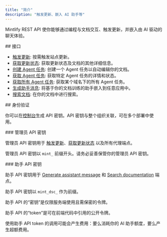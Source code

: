 ```yaml
---
title: "简介"
description: "触发更新、嵌入 AI 助手等"
---
```


Mintlify REST API 使你能够通过编程与文档交互、触发更新，并嵌入由 AI 驱动的聊天体验。

<div id="endpoints">
  ## 接口
</div>

* [触发更新](/zh/api-reference/update/trigger): 按需触发站点更新。
* [获取更新状态](/zh/api-reference/update/status): 获取更新状态及文档的其他详细信息。
* [创建 Agent 任务](/zh/api-reference/agent/create-agent-job): 创建一个 Agent 任务以自动编辑你的文档。
* [获取 Agent 任务](/zh/api-reference/agent/get-agent-job): 获取特定 Agent 任务的详情和状态。
* [获取所有 Agent 任务](/zh/api-reference/agent/get-all-jobs): 获取某个域名下的所有 Agent 任务。
* [生成助手消息](/zh/api-reference/assistant/create-assistant-message): 将基于你的文档训练的助手嵌入到任意应用中。
* [搜索文档](/zh/api-reference/assistant/search): 在你的文档中进行搜索。

<div id="authentication">
  ## 身份验证
</div>

你可以在[控制台](https://dashboard.mintlify.com/settings/organization/api-keys)生成 API 密钥。API 密钥与整个组织关联，可在多个部署中使用。

<div id="admin-api-key">
  ### 管理员 API 密钥
</div>

管理员 API 密钥用于 [触发更新](/zh/api-reference/update/trigger)、[获取更新状态](/zh/api-reference/update/status) 以及所有代理端点。

管理员 API 密钥以 `mint_` 前缀开头。请务必妥善保管你的管理员 API 密钥。

<div id="assistant-api-key">
  ### 助手 API 密钥
</div>

助手 API 密钥用于 [Generate assistant message](/zh/api-reference/assistant/create-assistant-message) 和 [Search documentation](/zh/api-reference/assistant/search) 端点。

助手 API 密钥以 `mint_dsc_` 作为前缀。

助手 API 的“密钥”是仅限服务端使用且需保密的令牌。

助手 API 的“token”是可在前端代码中引用的公开令牌。

<Note>
  使用助手 API token 的调用可能会产生费用：要么消耗你的 AI 助手额度，要么产生超额费用。
</Note>